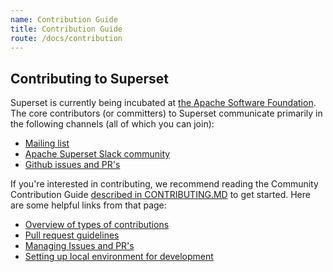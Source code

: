 ```yaml
---
name: Contribution Guide
title: Contribution Guide
route: /docs/contribution
---
```


## Contributing to Superset

Superset is currently being incubated at
[the Apache Software Foundation](https://www.apache.org/theapacheway/index.html). The core
contributors (or committers) to Superset communicate primarily in the following channels (all of
which you can join):

- [Mailing list](https://lists.apache.org/list.html?dev@superset.apache.org)
- [Apache Superset Slack community](https://apache-superset.slack.com/join/shared_invite/zt-g8lpruog-HeqpgYrwdfrD5OYhlU7hPQ#/)
- [Github issues and PR's](https://github.com/apache/superset/issues)

If you're interested in contributing, we recommend reading the Community Contribution Guide
[described in CONTRIBUTING.MD](https://github.com/apache/superset/blob/master/CONTRIBUTING.md)
to get started. Here are some helpful links from that page:

- [Overview of types of contributions](https://github.com/apache/superset/blob/master/CONTRIBUTING.md#types-of-contributions)
- [Pull request guidelines](https://github.com/apache/superset/blob/master/CONTRIBUTING.md#pull-request-guidelines)
- [Managing Issues and PR's](https://github.com/apache/superset/blob/master/CONTRIBUTING.md#managing-issues-and-prs)
- [Setting up local environment for development](https://github.com/apache/superset/blob/master/CONTRIBUTING.md#setup-local-environment-for-development)
